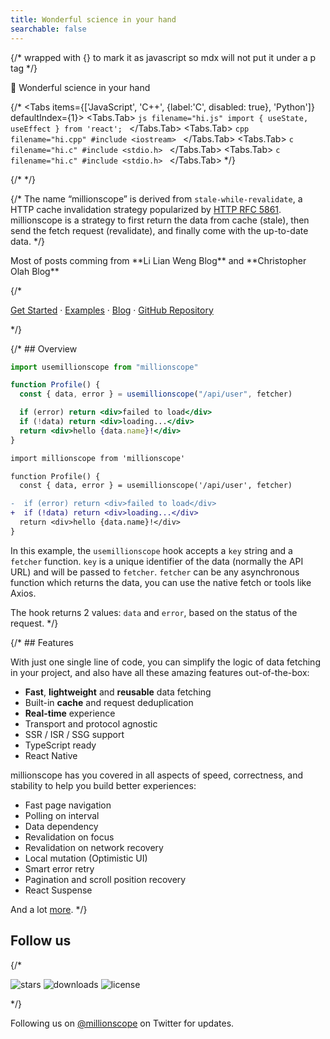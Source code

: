 ```yaml
---
title: Wonderful science in your hand
searchable: false
---
```




{/* wrapped with {} to mark it as javascript so mdx will not put it under a p tag */}
<Intro />

<p className="text-center text-lg mt-6 text-gray-600 md:!text-2xl">👋 Wonderful science in your hand</p>

<Cobe/>

{/* <Tabs items={['JavaScript', 'C++', {label:'C', disabled: true}, 'Python']} defaultIndex={1}>
  <Tabs.Tab>
    ```js filename="hi.js"
    import { useState, useEffect } from 'react';
    ```
  </Tabs.Tab>
  <Tabs.Tab>
    ```cpp filename="hi.cpp"
    #include <iostream>
    ```
  </Tabs.Tab>
  <Tabs.Tab>
    ```c filename="hi.c"
    #include <stdio.h>
    ```
  </Tabs.Tab>
  <Tabs.Tab>
    ```c filename="hi.c"
    #include <stdio.h>
    ```
  </Tabs.Tab>
</Tabs> */}

{/* <Features /> */}

{/* The name “millionscope” is derived from `stale-while-revalidate`, a HTTP cache
invalidation strategy popularized by
[HTTP RFC 5861](https://tools.ietf.org/html/rfc5861). millionscope is a strategy to first
return the data from cache (stale), then send the fetch request (revalidate),
and finally come with the up-to-date data. */}

<div className="mb-20 mt-16">
<Callout emoji="🎯" >
 Most of posts comming from <Link href="https://lilianweng.github.io/" target="_blank">**Li Lian Weng Blog**</Link> and <Link href="https://colah.github.io/" target="_blank">**Christopher Olah Blog**</Link>
</Callout>
</div>

<Blog />


{/* <div className="mb-20 mt-16 text-center">
  [Get Started](/docs/getting-started) · [Examples](/examples) · [Blog](/blog) · [GitHub
  Repository](https://github.com/vercel/millionscope)
</div> */}

{/* ## Overview

```jsx
import usemillionscope from "millionscope"

function Profile() {
  const { data, error } = usemillionscope("/api/user", fetcher)

  if (error) return <div>failed to load</div>
  if (!data) return <div>loading...</div>
  return <div>hello {data.name}!</div>
}
```

```diff
import millionscope from 'millionscope'

function Profile() {
  const { data, error } = usemillionscope('/api/user', fetcher)

-  if (error) return <div>failed to load</div>
+  if (!data) return <div>loading...</div>
  return <div>hello {data.name}!</div>
}
```

In this example, the `usemillionscope` hook accepts a `key` string and a `fetcher`
function. `key` is a unique identifier of the data (normally the API URL) and
will be passed to `fetcher`. `fetcher` can be any asynchronous function which
returns the data, you can use the native fetch or tools like Axios.

The hook returns 2 values: `data` and `error`, based on the status of the
request. */}

{/* ## Features

With just one single line of code, you can simplify the logic of data fetching
in your project, and also have all these amazing features out-of-the-box:

- **Fast**, **lightweight** and **reusable** data fetching
- Built-in **cache** and request deduplication
- **Real-time** experience
- Transport and protocol agnostic
- SSR / ISR / SSG support
- TypeScript ready
- React Native

millionscope has you covered in all aspects of speed, correctness, and stability to help
you build better experiences:

- Fast page navigation
- Polling on interval
- Data dependency
- Revalidation on focus
- Revalidation on network recovery
- Local mutation (Optimistic UI)
- Smart error retry
- Pagination and scroll position recovery
- React Suspense

And a lot [more](/docs/getting-started). */}

## Follow us

{/* <p className="mt-6 flex h-5 gap-2">
  <img alt="stars" src="https://badgen.net/github/stars/vercel/swr" />
  <img alt="downloads" src="https://badgen.net/npm/dt/swr" />
  <img alt="license" src="https://badgen.net/npm/license/swr" />
</p> */}

Following us on [@millionscope](https://twitter.com/millionscope) on Twitter for updates.


